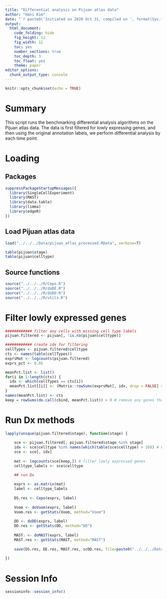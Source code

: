 ```yaml
---
title: "Differential analysis on Pijuan atlas data"
author: "Hani Kim"
date: "`r paste0('Initiated on 2020 Oct 31, compiled on ', format(Sys.time(), '%Y %b %d'))`"
output:
  html_document:
    code_folding: hide
    fig_height: 12
    fig_width: 12
    toc: yes
    number_sections: true
    toc_depth: 3
    toc_float: yes
    theme: paper
editor_options: 
  chunk_output_type: console
---
```


```r
knitr::opts_chunk$set(echo = TRUE)
```

# Summary
This script runs the benchmarking differential analysis algorithms on the Pijuan atlas data. The data is first filtered for lowly expressing genes, and then using the original annotation labels, we perform differential analysis by each time point. 

# Loading 

## Packages
```r
suppressPackageStartupMessages({
  library(SingleCellExperiment)
  library(MAST)
  library(data.table)
  library(limma)
  library(edgeR)
})
```

## Load Pijuan atlas data
```r
load("../../../Data/pijuan_atlas_processed.RData", verbose=T)

table(pijuan$stage)
table(pijuan$celltype)
```

## Source functions
```r
source("../../../R/Cepo.R") 
source("../../../R/doDE.R")
source("../../../R/doDD.R")
source("../../../R/utils.R")
```

# Filter lowly expressed genes
```r
############ filter any cells with missing cell type labels
pijuan.filtered <- pijuan[, !is.na(pijuan$celltype)]

############ create idx for filtering
cellTypes <- pijuan.filtered$celltype
cts <- names(table(cellTypes))
exprsMat <- logcounts(pijuan.filtered)
exprs_pct <- 0.05

meanPct.list <- list()
for(i in 1:length(cts)) {
  idx <- which(cellTypes == cts[i])
  meanPct.list[[i]] <- (Matrix::rowSums(exprsMat[, idx, drop = FALSE] > 0)/sum(cellTypes == cts[i])) > exprs_pct 
}
names(meanPct.list) <- cts
keep = rowSums(do.call(cbind, meanPct.list)) > 0 # remove any genes that are expressed lower than 5% in each and every cell type
```

# Run Dx methods
```r
lapply(unique(pijuan.filtered$stage), function(stage) {
    
    sce <- pijuan.filtered[, pijuan.filtered$stage %in% stage]
    idx <- sce$celltype %in% names(which(table(sce$celltype) > 10)) # keep only celltype with greater than 10 cells
    sce <- sce[, idx]
    
    mat <- logcounts(sce[keep,]) # filter lowly expressed genes
    celltype_labels <- sce$celltype

    ## run Dx
    
    exprs <- as.matrix(mat)
    label <- celltype_labels
    
    DS.res <- Cepo(exprs, label)
 
    Voom <- doVoom(exprs, label)
    Voom.res <- getStats(Voom, method="Voom")
    
    DD <- doDD(exprs, label)
    DD.res <- getStats(DD, method="DD")
    
    MAST. <- doMAST(exprs, label)
    MAST.res <- getStats(MAST, method="MAST")
    
    save(DS.res, DE.res, MAST.res, scDD.res, file=paste0("../../../Data/pijuan_all_celltypes_dx_results_", stage, ".RData"))
    
})
```

# Session Info
```r
sessioninfo::session_info()
```
